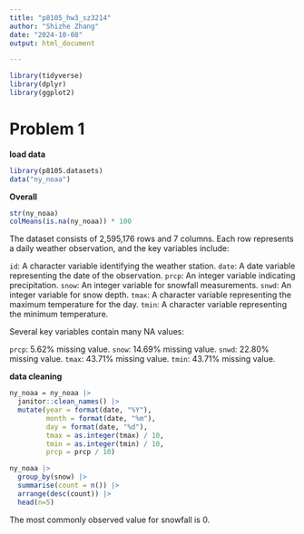 ```yaml
---
title: "p8105_hw3_sz3214"
author: "Shizhe Zhang"
date: "2024-10-08"
output: html_document

---
```


```r
library(tidyverse)
library(dplyr)
library(ggplot2)
```

# Problem 1

**load data**
```r
library(p8105.datasets)
data("ny_noaa")
```

**Overall**
```r
str(ny_noaa)
colMeans(is.na(ny_noaa)) * 100
```

The dataset consists of 2,595,176 rows and 7 columns. Each row represents a daily weather observation, and the key variables include:

`id`: A character variable identifying the weather station.
`date`: A date variable representing the date of the observation.
`prcp`: An integer variable indicating precipitation.
`snow`: An integer variable for snowfall measurements.
`snwd`: An integer variable for snow depth.
`tmax`: A character variable representing the maximum temperature for the day.
`tmin`: A character variable representing the minimum temperature.

Several key variables contain many NA values: 

`prcp`: 5.62% missing value.
`snow`: 14.69% missing value.
`snwd`: 22.80% missing value.
`tmax`: 43.71% missing value.
`tmin`: 43.71% missing value.

**data cleaning**
```r
ny_noaa = ny_noaa |> 
  janitor::clean_names() |> 
  mutate(year = format(date, "%Y"),
         month = format(date, "%m"),
         day = format(date, "%d"),
         tmax = as.integer(tmax) / 10,
         tmin = as.integer(tmin) / 10,
         prcp = prcp / 10)

ny_noaa |> 
  group_by(snow) |> 
  summarise(count = n()) |> 
  arrange(desc(count)) |> 
  head(n=5)
```
The most commonly observed value for snowfall is 0. 



